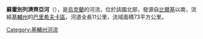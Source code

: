 '''蘇霍別列濟齊亞河'''（{{lang-uk|Сухоберезиця}}），是[[烏克蘭|烏克蘭]]的河流，位於該國北部，發源自[[比爾基_(博布羅維齊亞區)|比爾基]]以南，流經[[基輔州|基輔州]]的[[巴里希夫卡區|巴里希夫卡區]]，河道全長11公里，流域面積73平方公里。

{{DEFAULTSORT:Сухоберезиця}}
[[Category:基輔州河流|Category:基輔州河流]]


{{Ukraine-river-stub}}